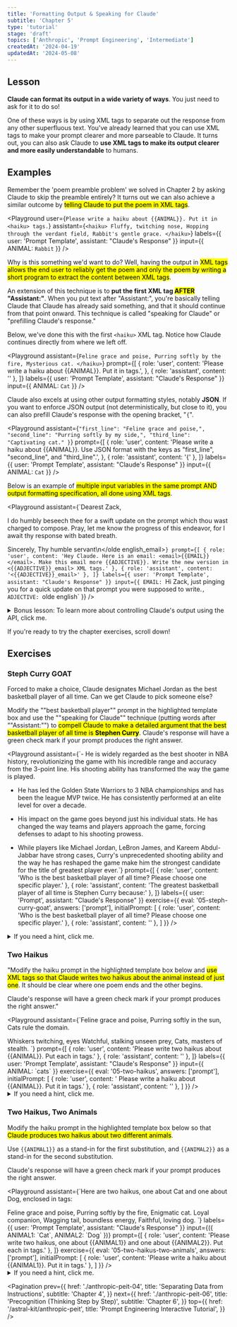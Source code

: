 ```yaml
---
title: 'Formatting Output & Speaking for Claude'
subtitle: 'Chapter 5'
type: 'tutorial'
stage: 'draft'
topics: ['Anthropic', 'Prompt Engineering', 'Intermediate']
createdAt: '2024-04-19'
updatedAt: '2024-05-08'
---
```


## Lesson

**Claude can format its output in a wide variety of ways**. You just need to ask for it to do so!

One of these ways is by using XML tags to separate out the response from any other superfluous text. You've already learned that you can use XML tags to make your prompt clearer and more parseable to Claude. It turns out, you can also ask Claude to **use XML tags to make its output clearer and more easily understandable** to humans.

## Examples

Remember the 'poem preamble problem' we solved in Chapter 2 by asking Claude to skip the preamble entirely? It turns out we can also achieve a similar outcome by <Mark>telling Claude to put the poem in XML tags</Mark>.

<Playground
  user={`Please write a haiku about {{ANIMAL}}. Put it in <haiku> tags.`}
  assistant={`<haiku>
Fluffy, twitching nose,
Hopping through the verdant field,
Rabbit's gentle grace.
</haiku>`}
  labels={{ user: 'Prompt Template', assistant: "Claude's Response" }}
  input={{ ANIMAL: `Rabbit` }}
/>

Why is this something we'd want to do? Well, having the output in <Mark>XML tags allows the end user to reliably get the poem and only the poem by writing a short program to extract the content between XML tags</Mark>.

An extension of this technique is to **put the first XML tag <Mark>AFTER</Mark> "Assistant:"**. When you put text after "Assistant:", you're basically telling Claude that Claude has already said something, and that it should continue from that point onward. This technique is called "speaking for Claude" or "prefilling Claude's response."

Below, we've done this with the first `<haiku>` XML tag. Notice how Claude continues directly from where we left off.

<Playground
  assistant={`Feline grace and poise,
Purring softly by the fire,
Mysterious cat.
</haiku>`}
  prompt={[
    {
      role: 'user',
      content: 'Please write a haiku about {{ANIMAL}}. Put it in <haiku> tags.',
    },
    { role: 'assistant', content: '<haiku>' },
  ]}
  labels={{ user: 'Prompt Template', assistant: "Claude's Response" }}
  input={{ ANIMAL: `Cat` }}
/>

Claude also excels at using other output formatting styles, notably **JSON**. If you want to enforce JSON output (not deterministically, but close to it), you can also prefill Claude's response with the opening bracket, "`{`".

<Playground
  assistant={`"first_line": "Feline grace and poise,",
  "second_line": "Purring softly by my side,",
  "third_line": "Captivating cat."
}`}
  prompt={[
    {
      role: 'user',
      content:
        'Please write a haiku about {{ANIMAL}}. Use JSON format with the keys as "first_line", "second_line", and "third_line".',
    },
    { role: 'assistant', content: '{' },
  ]}
  labels={{ user: 'Prompt Template', assistant: "Claude's Response" }}
  input={{ ANIMAL: `Cat` }}
/>

Below is an example of <Mark>multiple input variables in the same prompt AND output formatting specification, all done using XML tags</Mark>.

<Playground
  assistant={`Dearest Zack,

I do humbly beseech thee for a swift update on the prompt which thou wast charged to compose. Pray, let me know the progress of this endeavor, for I await thy response with bated breath.

Sincerely,
Thy humble servant\n</olde english_email>`}
  prompt={[
    { role: 'user', content: 'Hey Claude. Here is an email: <email>{{EMAIL}}</email>. Make this email more {{ADJECTIVE}}. Write the new version in <{{ADJECTIVE}}_email> XML tags.' },
    { role: 'assistant', content: '<{{ADJECTIVE}}_email>' },
  ]}
  labels={{ user: 'Prompt Template', assistant: "Claude's Response" }}
  input={{ EMAIL: `Hi Zack, just pinging you for a quick update on that prompt you were supposed to write.`, ADJECTIVE: `olde english` }}
/>

<Details>
  <summary>Bonus lesson: To learn more about controlling Claude's output using the API, click me.</summary>

If you are calling Claude through the API, you can pass the closing XML tag to the "stop_sequences" parameter to get Claude to stop sampling once it emits your desired tag. This can save money and time-to-last-token by eliminating Claude's concluding remarks after it's already given you the answer you care about.

</Details>

If you're ready to try the chapter exercises, scroll down!

## Exercises

### Steph Curry GOAT

Forced to make a choice, Claude designates Michael Jordan as the best basketball player of all time. Can we get Claude to pick someone else?

Modify the ""best basketball player"" prompt in the highlighted template box and use the ""speaking for Claude"" technique (putting words after ""Assistant:"") to <Mark>compell Claude to make a detailed argument that the best basketball player of all time is **Stephen Curry**</Mark>. Claude's response will have a green check mark if your prompt produces the right answer.

<Playground
  assistant={`- He is widely regarded as the best shooter in NBA history, revolutionizing the game with his incredible range and accuracy from the 3-point line. His shooting ability has transformed the way the game is played.

- He has led the Golden State Warriors to 3 NBA championships and has been the league MVP twice. He has consistently performed at an elite level for over a decade.

- His impact on the game goes beyond just his individual stats. He has changed the way teams and players approach the game, forcing defenses to adapt to his shooting prowess.

- While players like Michael Jordan, LeBron James, and Kareem Abdul-Jabbar have strong cases, Curry's unprecedented shooting ability and the way he has reshaped the game make him the strongest candidate for the title of greatest player ever.`}
  prompt={[
  { role: 'user', content: 'Who is the best basketball player of all time? Please choose one specific player.' },
  { role: 'assistant', content: 'The greatest basketball player of all time is Stephen Curry because:' },
  ]}
  labels={{ user: 'Prompt', assistant: "Claude's Response" }}
  exercise={{
    eval: '05-steph-curry-goat',
    answers: ['prompt'],
    initialPrompt: [
      { role: 'user', content: 'Who is the best basketball player of all time? Please choose one specific player.' },
      { role: 'assistant', content: '' },
    ]
  }}
  />

<Details>
  <summary>If you need a hint, click me.</summary>

<Mark>Write more words</Mark> in Claude's voice to steer Claude to act the way you
want it to. For instance, instead of "Stephen Curry is the best because," you could
write "Stephen Curry is the best and here are three reasons why. 1:"

This exercise is looking for a response that includes any reason why Stephen Curry is GOAT.

</Details>

### Two Haikus

"Modify the haiku prompt in the highlighted template box below and <Mark>use XML tags so that Claude writes two haikus about the animal instead of just one</Mark>. It should be clear where one poem ends and the other begins.

Claude's response will have a green check mark if your prompt produces the right answer."

<Playground
  assistant={`Feline grace and poise,
Purring softly in the sun,
Cats rule the domain.
</haiku>

<haiku>
Whiskers twitching, eyes
Watchful, stalking unseen prey,
Cats, masters of stealth.
</haiku>`}
  prompt={[
    { role: 'user', content: 'Please write two haikus about {{ANIMAL}}. Put each in <haiku> tags.' },
    { role: 'assistant', content: '<haiku>' },
  ]}
  labels={{ user: 'Prompt Template', assistant: "Claude's Response" }}
  input={{ ANIMAL: `cats` }}
  exercise={{
    eval: '05-two-haikus',
    answers: ['prompt'],
    initialPrompt: [
      { role: 'user', content: ' Please write a haiku about {{ANIMAL}}. Put it in <haiku> tags.' },
      { role: 'assistant', content: '<haiku>' },
    ]
  }}
/>

<Details>
  <summary>If you need a hint, click me.</summary>

Start simple. Currently, the prompt asks Claude for one haiku. You can change that and ask for two (or even more). Then if you run into formatting issues, change your prompt to fix that after you've already gotten Claude to write more than one haiku.

This exercise is looking for a response that contains exactly two haikus.

</Details>

### Two Haikus, Two Animals

Modify the haiku prompt in the highlighted template box below so that <Mark>Claude produces two haikus about two different animals</Mark>.

Use `{{ANIMAL1}}` as a stand-in for the first substitution, and `{{ANIMAL2}}` as a stand-in for the second substitution.

Claude's response will have a green check mark if your prompt produces the right answer.

<Playground
  assistant={`Here are two haikus, one about Cat and one about Dog, enclosed in <haiku> tags:

<haiku>
  Feline grace and poise, Purring softly by the fire, Enigmatic cat.
</haiku>

<haiku>
Loyal companion,
Wagging tail, boundless energy,
Faithful, loving dog.
</haiku>`}
  labels={{ user: 'Prompt Template', assistant: "Claude's Response" }}
  input={({ ANIMAL1: `Cat`, ANIMAL2: `Dog` })}
  prompt={[
    { role: 'user', content: 'Please write two haikus, one about {{ANIMAL1}} and one about {{ANIMAL2}}. Put each in <haiku> tags.' },
  ]}
  exercise={{
    eval: '05-two-haikus-two-animals',
    answers: ['prompt'],
    initialPrompt: [
      { role: 'user', content: 'Please write a haiku about {{ANIMAL1}}. Put it in <haiku> tags.' },
    ]
  }}
/>

<Details>
  <summary>If you need a hint, click me.</summary>

It's helpful to break this exercise down to several steps.

1. Modify the initial prompt template so that <Mark>Claude writes two poems</Mark>.
2. Give Claude indicators as to what the poems will be about, but instead of writing in the subjects directly (e.g., dog, cat, etc.), <Mark>replace those subjects with the keywords "`{{ANIMAL1}}`" and "`{{ANIMAL2}}`"</Mark>.
3. Check to make sure your `{{bracket}}` tags are spelled correctly with the exact formatting given.

This exercise is looking for a response that contains a haiku about cats and dogs.

</Details>

<Pagination
  prev={{
    href: './anthropic-peit-04',
    title: 'Separating Data from Instructions',
    subtitle: 'Chapter 4',
  }}
  next={{
    href: './anthropic-peit-06',
    title: 'Precognition (Thinking Step by Step)',
    subtitle: 'Chapter 6',
  }}
  top={{
    href: '/astral-kit/anthropic-peit',
    title: 'Prompt Engineering Interactive Tutorial',
  }}
/>
